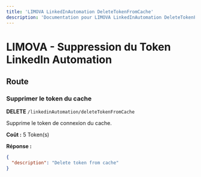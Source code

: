 ```yaml
---
title: 'LIMOVA LinkedInAutomation DeleteTokenFromCache'
description: 'Documentation pour LIMOVA LinkedInAutomation DeleteTokenFromCache'
---
```


# LIMOVA - Suppression du Token LinkedIn Automation

## Route

### Supprimer le token du cache
**DELETE** `/linkedinAutomation/deleteTokenFromCache`

Supprime le token de connexion du cache.

**Coût :** 5 Token(s)

**Réponse :**
```json
{
  "description": "Delete token from cache"
}
``` 
